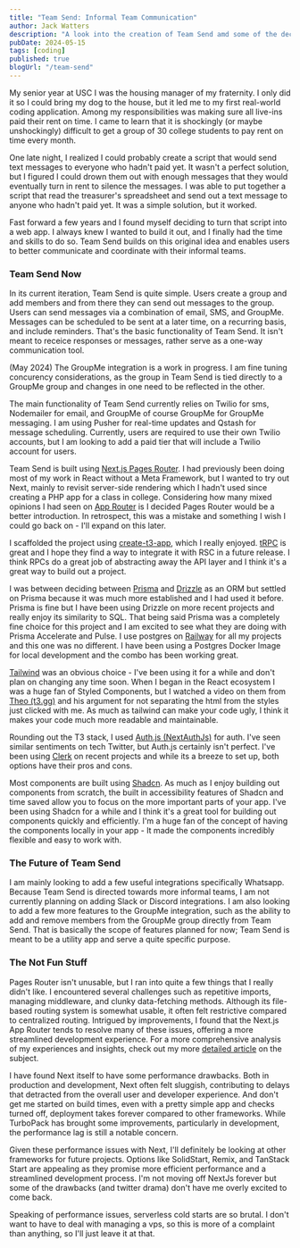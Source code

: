 ```yaml
---
title: "Team Send: Informal Team Communication"
author: Jack Watters
description: "A look into the creation of Team Send amd some of the decisions that went into it."
pubDate: 2024-05-15
tags: [coding]
published: true
blogUrl: "/team-send"
---
```



My senior year at USC I was the housing manager of my fraternity. I only did it so I could bring my dog to the house, but it led me to my first real-world coding application. Among my responsibilities was making sure all live-ins paid their rent on time. I came to learn that it is shockingly (or maybe unshockingly) difficult to get a group of 30 college students to pay rent on time every month.

<BlogImage 
  src="/blog-images/chilly.webp"
  alt="My Dog Chilly Outside his 11th Birthday Celebration"
  caption="Chilly's 11th Birthday Tailgate"
/>

One late night, I realized I could probably create a script that would send text messages to everyone who hadn't paid yet. It wasn't a perfect solution, but I figured I could drown them out with enough messages that they would eventually turn in rent to silence the messages. I was able to put together a script that read the treasurer's spreadsheet and send out a text message to anyone who hadn't paid yet. It was a simple solution, but it worked.

Fast forward a few years and I found myself deciding to turn that script into a web app. I always knew I wanted to build it out, and I finally had the time and skills to do so. Team Send builds on this original idea and enables users to better communicate and coordinate with their informal teams. 
  
### Team Send Now

In its current iteration, Team Send is quite simple. Users create a group and add members and from there they can send out messages to the group. Users can send messages via a combination of email, SMS, and GroupMe. Messages can be scheduled to be sent at a later time, on a recurring basis, and include reminders. That's the basic functionality of Team Send. It isn't meant to receice responses or messages, rather serve as a one-way communication tool. 

(May 2024) The GroupMe integration is a work in progress. I am fine tuning concurency considerations, as the group in Team Send is tied directly to a GroupMe group and changes in one need to be reflected in the other. 

<BlogImage 
  src="/blog-images/ts-groups.webp"
  alt="Team Send Dashboard"
/>

The main functionality of Team Send currently relies on Twilio for sms, Nodemailer for email, and GroupMe of course GroupMe for GroupMe messaging. I am using Pusher for real-time updates and Qstash for message scheduling. Currently, users are required to use their own Twilio accounts, but I am looking to add a paid tier that will include a Twilio account for users.

Team Send is built using [Next.js Pages Router](https://nextjs.org/docs/pages/). I had previously been doing most of my work in React without a Meta Framework, but I wanted to try out Next, mainly to revisit server-side rendering which I hadn't used since creating a PHP app for a class in college. Considering how many mixed opinions I had seen on [App Router](https://nextjs.org/docs/app/) is I decided Pages Router would be a better introduction. In retrospect, this was a mistake and something I wish I could go back on - I'll expand on this later.

I scaffolded the project using [create-t3-app](https://create.t3.gg/), which I really enjoyed. [tRPC](https://trpc.io/docs) is great and I hope they find a way to integrate it with RSC in a future release. I think RPCs do a great job of abstracting away the API layer and I think it's a great way to build out a project. 

I was between deciding between [Prisma](https://www.prisma.io/docs) and [Drizzle](https://orm.drizzle.team/docs/overview) as an ORM but settled on Prisma because it was much more established and I had used it before. Prisma is fine but I have been using Drizzle on more recent projects and really enjoy its similarity to SQL. That being said Prisma was a completely fine choice for this project and I am excited to see what they are doing with Prisma Accelerate and Pulse. I use postgres on [Railway](https://docs.railway.app/) for all my projects and this one was no different. I have been using a Postgres Docker Image for local development and the combo has been working great.

[Tailwind](https://tailwindcss.com/docs/installation) was an obvious choice - I've been using it for a while and don't plan on changing any time soon. When I began in the React ecosystem I was a huge fan of Styled Components, but I watched a video on them from [Theo (t3․gg)](https://www.youtube.com/@t3dotgg/videos) and his argument for not separating the html from the styles just clicked with me. As much as tailwind can make your code ugly, I think it makes your code much more readable and maintainable.

Rounding out the T3 stack, I used [Auth.js (NextAuthJs)](https://authjs.dev/getting-started) for auth. I've seen similar sentiments on tech Twitter, but Auth.js certainly isn't perfect. I've been using [Clerk](https://clerk.com/docs) on recent projects and while its a breeze to set up, both options have their pros and cons. 

Most components are built using [Shadcn](https://ui.shadcn.com/docs). As much as I enjoy building out components from scratch, the built in accessibility features of Shadcn and time saved allow you to focus on the more important parts of your app. I've been using Shadcn for a while and I think it's a great tool for building out components quickly and efficiently. I'm a huge fan of the concept of having the components locally in your app - It made the components incredibly flexible and easy to work with.

### The Future of Team Send

I am mainly looking to add a few useful integrations specifically Whatsapp. Because Team Send is directed towards more informal teams, I am not currently planning on adding Slack or Discord integrations. I am also looking to add a few more features to the GroupMe integration, such as the ability to add and remove members from the GroupMe group directly from Team Send. That is basically the scope of features planned for now; Team Send is meant to be a utility app and serve a quite specific purpose. 

<BlogImage 
  src="/blog-images/next-routing.webp"
  alt="Pages Router Evil??"
/>


### The Not Fun Stuff

Pages Router isn't unusable, but I ran into quite a few things that I really didn't like. I encountered several challenges such as repetitive imports, managing middleware, and clunky data-fetching methods. Although its file-based routing system is somewhat usable, it often felt restrictive compared to centralized routing. Intrigued by improvements, I found that the Next.js App Router tends to resolve many of these issues, offering a more streamlined development experience. For a more comprehensive analysis of my experiences and insights, check out my more [detailed article](https://www.jackwatters.dev/blog/pages-router) on the subject.

I have found Next itself to have some performance drawbacks. Both in production and development, Next often felt sluggish, contributing to delays that detracted from the overall user and developer experience. And don't get me started on build times, even with a pretty simple app and checks turned off, deployment takes forever compared to other frameworks. While TurboPack has brought some improvements, particularly in development, the performance lag is still a notable concern.

Given these performance issues with Next, I'll definitely be looking at other frameworks for future projects. Options like SolidStart, Remix, and TanStack Start are appealing as they promise more efficient performance and a streamlined development process. I'm not moving off NextJs forever but some of the drawbacks (and twitter drama) don't have me overly excited to come back.

Speaking of performance issues, serverless cold starts are so brutal. I don't want to have to deal with managing a vps, so this is more of a complaint than anything, so I'll just leave it at that.
